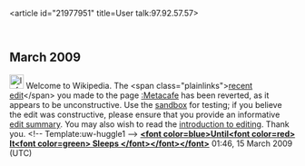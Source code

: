 <article id="21977951" title=User talk:97.92.57.57>
	<talkpage id="21977951" title="User talk:97.92.57.57">

== March 2009 ==

[[Image:Information.png|25px]] Welcome to Wikipedia. The &lt;span class=&quot;plainlinks&quot;&gt;[http://en.wikipedia.org/wiki/Metacafe?diff=277308832 recent edit]&lt;/span&gt; you made to the page [[:Metacafe]] has been reverted, as it appears to be unconstructive. Use the [[Wikipedia:Sandbox|sandbox]] for testing; if you believe the edit was constructive, please ensure that you provide an informative [[Help:Edit summary|edit summary]]. You may also wish to read the [[Wikipedia:Introduction|introduction to editing]]. Thank you. &lt;!-- Template:uw-huggle1 --&gt; '''[[User talk:Until It Sleeps | &lt;font color=blue&gt;Until&lt;font color=red&gt; It&lt;font color=green&gt; Sleeps &lt;/font&gt;&lt;/font&gt;&lt;/font&gt;]]''' 01:46, 15 March 2009 (UTC)
	</talkpage>
</article>